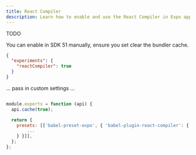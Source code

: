 ```yaml
---
title: React Compiler
description: Learn how to enable and use the React Compiler in Expo apps.
---
```


TODO

You can enable in SDK 51 manually, ensure you set clear the bundler cache.

```json
{
  "experiments": {
    "reactCompiler": true
  }
}
```

... pass in custom settings ...

```js

module.exports = function (api) {
  api.cache(true);

  return {
    presets: [['babel-preset-expo', { 'babel-plugin-react-compiler': {
        ...
    } }]],
  };
};
```
